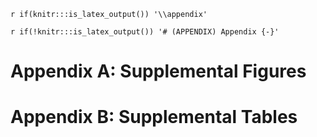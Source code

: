 `r if(knitr:::is_latex_output()) '\\appendix'`

`r if(!knitr:::is_latex_output()) '# (APPENDIX) Appendix {-}'` 

<!--
If you feel it necessary to include an appendix, it goes here.
-->
# Appendix A: Supplemental Figures {-}
\addcontentsline{toc}{chapter}{Appendix A: Supplemental Figures}
\setcounter{figure}{0}
\renewcommand{\thefigure}{A\arabic{figure}}

\begin{figure}[H]
\centering
\caption[Histogram plots of seawater temperature and pH$_\mathrm{T}$.]{Histogram plots of daily average seawater temperature (°C) and pH$_\mathrm{T}$ measurements from a continuous subtidal monitoring station illustrating coastal ocean variability. (A) Distribution of daily average seawater temperature from a subtidal monitoring station at Newport Beach Pier, depicting observed frequencies from 2020 to 2024, with dashed horizontal lines representing the set temperature treatments of the experiment, and the labeled mean for the temperature distribution ($\hat{\mu}$). (B) Distribution of daily average pH$_\mathrm{T}$ measurements at Newport Beach Pier, depicting observed frequencies from 2020–2024, with vertical dashed lines indicating the set pH treatment values of the experiment and a labeled mean of the pH$_\mathrm{T}$ distribution ($\hat{\mu}$). Temperature and pH data were filtered to exclude flagged and extreme values, followed by a calculation of daily averages. Histogram plots were created using the \texttt{ggstatsplot} package in R (Patil, 2021). Data for these plots were provided by the Southern California Coastal Ocean Observing System and the Shore Stations Program at the Scripps Institution of Oceanography, supported by the California Department of Parks and Recreation, Natural Resources Division, Award\#C1670003 (Carter et al., 2023).}
\includegraphics[width=5in]{figures/appendix/Appendix_1_SST_pH.png}
\label{fig:appendixA1}
\end{figure}


# Appendix B: Supplemental Tables {-}
\addcontentsline{toc}{chapter}{Appendix B: Supplemental Tables}
\setcounter{table}{0}
\renewcommand{\thetable}{B\arabic{table}}

\begin{table}[H]
\caption[Summary statistics for mesocosm tank treatments.]{Summary statistics table (Mean ± SE) for tank treatments and associated water quality and biogeochemistry parameters subjected to low and ambient pH levels alongside temperature variations ranging from 12–26$^\circ$C. The depicted parameters include temperature ($^\circ$C), pH$_\mathrm{T}$ (total scale), salinity (ppt), dissolved oxygen (mg L$^{-1}$), total alkalinity (TA), partial pressure of CO$_2$ ($p$CO$_2$), mean bicarbonate concentration (HCO$_3^-$), carbonate concentration (CO$_3^{2-}$), and dissolved inorganic carbon (DIC) computed using the \texttt{seacarb} package in R (Gattuso et al., 2015). Summary table created using the \texttt{gtsummary} package (Sjoberg et al., 2021).}
\centering
\includegraphics[width=5.5in]{figures/appendix/Appendix_2_Mesocosm_Table.png}
\label{tab:appendixB1}
\end{table}


\begin{table}[H]
\caption[Welch's $t$-test results for pH differences.]{Welch's $t$-Test for difference of pH between pH treatment groups. Results display group means ($\bar{x}$), difference in means ($\bar{x}_{\text{ambient}} - \bar{x}_{\text{low}}$), 95\% confidence intervals (CI), degrees of freedom (df), $t$-statistic, and $p$-value.}
\centering
\includegraphics[width=6in]{figures/appendix/Appendix_3_ttest_pH.png}
\label{tab:appendixB2}
\end{table}

\newpage

\begin{table}[H]
\caption[Two-Way ANOVA for seawater temperature treatments.]{Two-Way ANOVA results for temperature ($^\circ$C) by temperature treatment and pH treatment to test for significant differences in seawater conditions between tanks. ANOVA results include main effects of Temperature Treatment, pH treatment, and their interaction as sources of variation, with degrees of freedom (df), sum of squares (SS), mean squares (MS), $F$-Statistic, and $p$-value.}
\centering
\includegraphics[width=5in]{figures/appendix/Appendix_4_Mesocosm_ANOVA_Temp.png}
\label{tab:appendixB3}
\end{table}

\newpage

\begin{table}[H]
\caption[Comparative model fits for respiration rates.]{Comparative model fits and fitted curve plots for respiration rates ($\mu$mol O$_2$ g$^{-1}$ h$^{-1}$) across temperature (12–26$^\circ$C) between low and ambient pH treatments, based on Sharpe-Schoolfield (High-Activation) model estimates. Best-fit models were selected by lowest corrected AICc value. Bootstrap analysis summary table presents coefficient estimates, standard errors ($\sigma_{\bar{x}}$), p-values, and biases for both pH treatments. Significant coefficients ($p < 0.001$) are marked with asterisks.}
\centering
\includegraphics[width=5in]{figures/appendix/Appendix_5_Model_Selection.png}
\label{tab:appendixB4}
\end{table}

\newpage

\begin{table}[H]
\caption[Two-Way ANOVA for energetic expenditure.]{Two-Way ANOVA results for the role of temperature and pH on energetic expenditure (J g$^{-1}$ h$^{-1}$) in \textit{Tegula funebralis}. The table includes the main effects of Temperature Treatment, pH Treatment, and their interaction, with degrees of freedom (df), sum of squares (SS), mean squares (MS), $F$-Statistic, and $p$-value.}
\centering
\includegraphics[width=5in]{figures/appendix/Appendix_6_Joule_ANOVA.png}
\label{tab:appendixB5}
\end{table}

\newpage

\begin{table}[H]
\caption[Pairwise energy expenditure differences across pH treatments.]{Energy expenditure of \textit{Tegula funebralis} (J g$^{-1}$ h$^{-1}$) across varying temperature treatments (12–26$^\circ$C) under ambient and low pH conditions. Pairwise comparisons between pH treatments were calculated using the estimated marginal means, with means ($\bar{x}$), standard errors ($\sigma_{\bar{x}}$), pairwise differences, 95\% confidence intervals, $t$-statistics, adjusted $p$-values (Bonferroni correction), and percent differences between treatments. Significant differences ($p < 0.05$) are noted.}
\centering
\includegraphics[width=5in]{figures/appendix/Appendix_7_J_Table.png}
\label{tab:appendixB6}
\end{table}

